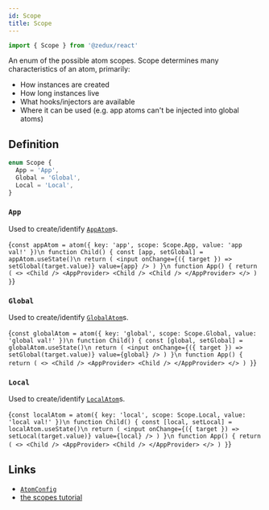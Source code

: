 ```yaml
---
id: Scope
title: Scope
---
```



```ts
import { Scope } from '@zedux/react'
```

An enum of the possible atom scopes. Scope determines many characteristics of an atom, primarily:

- How instances are created
- How long instances live
- What hooks/injectors are available
- Where it can be used (e.g. app atoms can't be injected into global atoms)

## Definition

```ts
enum Scope {
  App = 'App',
  Global = 'Global',
  Local = 'Local',
}
```

### `App`

Used to create/identify [`AppAtom`](../types/AppAtom)s.

<LiveEditor resultVar="App">{`
const appAtom = atom({
  key: 'app',
  scope: Scope.App,
  value: 'app val!'
})\n
function Child() {
  const [app, setGlobal] = appAtom.useState()\n
  return (
    <input
      onChange={({ target }) => setGlobal(target.value)}
      value={app}
    />
  )
}\n
function App() {
  return (
    <>
      <Child />
      <AppProvider>
        <Child />
        <Child />
      </AppProvider>
    </>
  )
}
`}</LiveEditor>

### `Global`

Used to create/identify [`GlobalAtom`](../types/GlobalAtom)s.

<LiveEditor resultVar="App">{`
const globalAtom = atom({
  key: 'global',
  scope: Scope.Global,
  value: 'global val!'
})\n
function Child() {
  const [global, setGlobal] = globalAtom.useState()\n
  return (
    <input
      onChange={({ target }) => setGlobal(target.value)}
      value={global}
    />
  )
}\n
function App() {
  return (
    <>
      <Child />
      <AppProvider>
        <Child />
      </AppProvider>
    </>
  )
}
`}</LiveEditor>

### `Local`

Used to create/identify [`LocalAtom`](../types/LocalAtom)s.

<LiveEditor resultVar="App">{`
const localAtom = atom({
  key: 'local',
  scope: Scope.Local,
  value: 'local val!'
})\n
function Child() {
  const [local, setLocal] = localAtom.useState()\n
  return (
    <input
      onChange={({ target }) => setLocal(target.value)}
      value={local}
    />
  )
}\n
function App() {
  return (
    <>
      <Child />
      <AppProvider>
        <Child />
      </AppProvider>
    </>
  )
}
`}</LiveEditor>

## Links

- [`AtomConfig`](../types/AtomConfig)
- [the scopes tutorial](../../tutorial/scopes)
